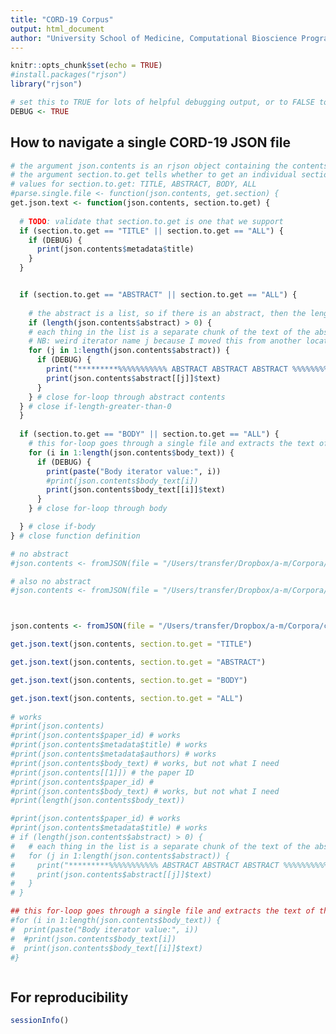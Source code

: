 ```yaml
---
title: "CORD-19 Corpus"
output: html_document
author: "University School of Medicine, Computational Bioscience Program, Biomedical Text Mining Group - Kevin Bretonnel Cohen"
---
```


```r
knitr::opts_chunk$set(echo = TRUE)
#install.packages("rjson")
library("rjson")

# set this to TRUE for lots of helpful debugging output, or to FALSE to suppress it
DEBUG <- TRUE
```

## How to navigate a single CORD-19 JSON file

```r

# the argument json.contents is an rjson object containing the contents of a single file.
# the argument section.to.get tells whether to get an individual section, or all.
# values for section.to.get: TITLE, ABSTRACT, BODY, ALL
#parse.single.file <- function(json.contents, get.section) {
get.json.text <- function(json.contents, section.to.get) {
  
  # TODO: validate that section.to.get is one that we support
  if (section.to.get == "TITLE" || section.to.get == "ALL") {
    if (DEBUG) {
      print(json.contents$metadata$title)
    }
  }


  if (section.to.get == "ABSTRACT" || section.to.get == "ALL") {
    
    # the abstract is a list, so if there is an abstract, then the length of the list will be > 0
    if (length(json.contents$abstract) > 0) { 
    # each thing in the list is a separate chunk of the text of the abstract, which could be multiple paragraphs/sections
    # NB: weird iterator name j because I moved this from another location--refactor for clarity
    for (j in 1:length(json.contents$abstract)) {
      if (DEBUG) {
        print("*********%%%%%%%%%%% ABSTRACT ABSTRACT ABSTRACT %%%%%%%%%%%%%*********")
        print(json.contents$abstract[[j]]$text)
      }
    } # close for-loop through abstract contents
  } # close if-length-greater-than-0
  }
  
  if (section.to.get == "BODY" || section.to.get == "ALL") {
    # this for-loop goes through a single file and extracts the text of the body. need separate code for title, abstract (if there be one), etc.
    for (i in 1:length(json.contents$body_text)) {
      if (DEBUG) {
        print(paste("Body iterator value:", i))
        #print(json.contents$body_text[i])
        print(json.contents$body_text[[i]]$text)
      }
    } # close for-loop through body

  } # close if-body
} # close function definition

# no abstract
#json.contents <- fromJSON(file = "/Users/transfer/Dropbox/a-m/Corpora/cord19/noncomm_use_subset/ff34c772e37156609477e7f0fa4aba793171f806.json") # no abstract

# also no abstract
#json.contents <- fromJSON(file = "/Users/transfer/Dropbox/a-m/Corpora/cord19/noncomm_use_subset/ff5a79ed22ea416e6d89caad1cf0d83dbc741a4b.json") # 



json.contents <- fromJSON(file = "/Users/transfer/Dropbox/a-m/Corpora/cord19/noncomm_use_subset/025ed2caa0ae1ab7f04d3479116e6ed2a334938d.json") # 

get.json.text(json.contents, section.to.get = "TITLE")

get.json.text(json.contents, section.to.get = "ABSTRACT")

get.json.text(json.contents, section.to.get = "BODY")

get.json.text(json.contents, section.to.get = "ALL")
  
# works
#print(json.contents) 
#print(json.contents$paper_id) # works
#print(json.contents$metadata$title) # works
#print(json.contents$metadata$authors) # works
#print(json.contents$body_text) # works, but not what I need
#print(json.contents[[1]]) # the paper ID
#print(json.contents$paper_id) # 
#print(json.contents$body_text) # works, but not what I need
#print(length(json.contents$body_text))

#print(json.contents$paper_id) # works
#print(json.contents$metadata$title) # works
# if (length(json.contents$abstract) > 0) { 
#   # each thing in the list is a separate chunk of the text of the abstract, which could be multiple paragraphs/sections
#   for (j in 1:length(json.contents$abstract)) {
#     print("*********%%%%%%%%%%% ABSTRACT ABSTRACT ABSTRACT %%%%%%%%%%%%%*********")
#     print(json.contents$abstract[[j]]$text)
#   }
# }

## this for-loop goes through a single file and extracts the text of the body. need separate code for title, abstract (if there be one), etc.
#for (i in 1:length(json.contents$body_text)) {
#  print(paste("Body iterator value:", i))
#  #print(json.contents$body_text[i])
#  print(json.contents$body_text[[i]]$text)
#}
```

```r

```

## For reproducibility

```r
sessionInfo()
```


